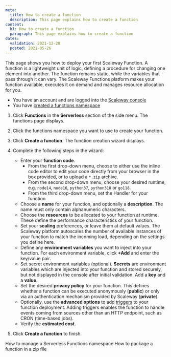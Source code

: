 ```yaml
---
meta:
  title: How to create a function
  description: This page explains how to create a function
content:
  h1: How to create a function
  paragraph: This page explains how to create a function
dates:
  validation: 2021-12-20
  posted: 2021-05-26
---
```


This page shows you how to deploy your first Scaleway Function. A function is a lightweight unit of logic, defining a procedure for changing one element into another. The function remains static, while the variables that pass through it can vary. The Scaleway Functions platform makes your function available, executes it on demand and manages resource allocation for you.

<Message type="requirement">

  - You have an account and are logged into the [Scaleway console](https://console.scaleway.com)
  - You have [created a functions namespace](/compute/functions/how-to/create-a-functions-namespace/)

</Message>

1. Click **Functions** in the **Serverless** section of the side menu. The functions page displays.

2. Click the functions namespace you want to use to create your function. 

3. Click **Create a function**. The function creation wizard displays.

  <Lightbox src="scaleway-create-a-function.webp" alt="" />

4. Complete the following steps in the wizard: 

    - Enter your **function code**. 
      - From the first drop-down menu, choose to either use the inline code editor to edit your code directly from your browser in the box provided, or to upload a `*.zip` archive.
      - From the second drop-down menu, choose your desired runtime, e.g. `node14`, `node16`, `python37`, `python310` or `go118`.
      - From the third drop-down menu, set the Handler for your function
    - Choose a **name** for your function, and optionally a **description**. The name must only contain alphanumeric characters.
    - Choose the **resources** to be allocated to your function at runtime. These define the performance characteristics of your function.
    - Set your **scaling** preferences, or leave them at default values. The Scaleway platform autoscales the number of available instances of your function to match the incoming load, depending on the settings you define here.
    - Define any **environment variables** you want to inject into your function. For each environment variable, click **+Add** and enter the key/value pair.
    - Set secret environment variables (optional). **Secrets** are environment variables which are injected into your function and stored securely, but not displayed in the console after initial validation. Add a **key** and a **value**.
    - Set the desired **privacy policy** for your function. This defines whether a function can be executed anonymously (**public**) or only via an authentication mechanism provided by Scaleway (**private**). 
    - Optionally, use the **advanced options** to add [triggers](/compute/functions/concepts/#trigger) to your function deployment. Adding triggers enables the function to handle events coming from sources other than an HTTP endpoint, such as CRON (time-based jobs).
    - Verify the **estimated cost**.

5. Click **Create a function** to finish.

<Navigation title="See Also">
  <PreviousButton to="/compute/functions/how-to/manage-a-functions-namespace/">How to manage a Serverless Functions namespace</PreviousButton>
  <NextButton to="/compute/functions/how-to/package-function-in-zip/">How to package a function in a zip file</NextButton>
</Navigation>
